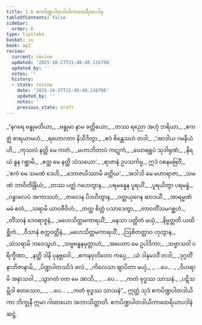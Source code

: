 ```yaml
---
title: 1.6 ဧကပိဏ္ဍပါတဒါယိကာထေရီအပဒါန
tableOfContents: false
sidebar:
  order: 6
type: tipitaka
basket: su
book: ap2
review:
  current: review
  updated: '2025-10-27T21:48:40.116796'
  updated_by: ''
  notes: ''
  history:
  - state: review
    date: '2025-10-27T21:48:40.116796'
    updated_by: ''
    notes: ''
    previous_state: draft
---
```



<ReviewStatus review={frontmatter.review} showDetails={true} />

<HypothesisAnnotation frontmatter={frontmatter} />

<DynamicBreadcrumb />

<Division number="46" book="ap2" e="ch" v="20" p="5">

<Paragraph number="58" type="verses" book="ap2">
_“နဂရေ ဗန္ဓုမတိယာ,_  
_ဗန္ဓုမာ နာမ ခတ္တိယော;_  
_တဿ ရညော အဟုံ ဘရိယာ,_  
_ဧကဇ္ဈံ စာရယာမဟံ._  

</Paragraph>

</Division>
<Division number="47" book="ap2" e="ch" v="20" p="5">

<Paragraph number="59" type="verses" book="ap2">
_ရဟောဂတာ နိသီဒိတွာ,_  
_ဧဝံ စိန္တေသဟံ တဒါ;_  
_‘အာဒါယ ဂမနီယံ ဟိ,_  
_ကုသလံ နတ္ထိ မေ ကတံ._  

</Paragraph>

</Division>
<Division number="48" book="ap2" e="ch" v="20" p="5">

<Paragraph number="60" type="verses" book="ap2">
_မဟာဘိတာပံ ကဋုကံ,_  
_ဃောရရူပံ သုဒါရုဏံ;_  
_နိရယံ နူန ဂစ္ဆာမိ,_  
_ဧတ္ထ မေ နတ္ထိ သံသယော’._  

</Paragraph>

</Division>
<Division number="49" book="ap2" e="ch" v="20" p="5">

<Paragraph number="61" type="verses" book="ap2">
_ရာဇာနံ ဥပသင်္ကမ္မ,_  
ဣဒံ ဝစနမဗြဝိံ;_  
_‘ဧကံ မေ သမဏံ ဒေဟိ,_  
_ဘောဇယိဿာမိ ခတ္တိယ’._  

</Paragraph>

</Division>
<Division number="50" book="ap2" e="ch" v="20" p="5">

<Paragraph number="62" type="verses" book="ap2">
_အဒါသိ မေ မဟာရာဇာ,_  
_သမဏံ ဘာဝိတိန္ဒြိယံ;_  
_တဿ ပတ္တံ ဂဟေတွာန,_  
_ပရမန္နေန ပူရယိံ._  

</Paragraph>

</Division>
<Division number="51" book="ap2" e="ch" v="20" p="5">

<Paragraph number="63" type="verses" book="ap2">
_ပူရယိတွာ ပရမန္နံ,_  
_ဂန္ဓာလေပံ အကာသဟံ;_  
_ဇာလေန ပိဒဟိတွာန,_  
_ဝတ္ထယုဂေန ဆာဒယိံ._  

</Paragraph>

</Division>
<Division number="52" book="ap2" e="ch" v="20" p="5">

<Paragraph number="64" type="verses" book="ap2">
_အာရမ္မဏံ မမံ ဧတံ,_  
_သရာမိ ယာဝဇီဝိဟံ;_  
_တတ္ထ စိတ္တံ ပသာဒေတွာ,_  
_တာဝတိံသမဂစ္ဆဟံ._  

</Paragraph>

</Division>
<Division number="53" book="ap2" e="ch" v="20" p="5">

<Paragraph number="65" type="verses" book="ap2">
_တိံသာနံ ဒေဝရာဇူနံ,_  
_မဟေသိတ္တမကာရယိံ;_  
_မနသာ ပတ္ထိတံ မယှံ,_  
_နိဗ္ဗတ္တတိ ယထိစ္ဆိတံ._  

</Paragraph>

</Division>
<Division number="54" book="ap2" e="ch" v="20" p="5">

<Paragraph number="66" type="verses" book="ap2">
_ဝီသာနံ စက္ကဝတ္တီနံ,_  
_မဟေသိတ္တမကာရယိံ;_  
_ဩစိတတ္တာဝ ဟုတွာန,_  
_သံသရာမိ ဘဝေသွဟံ._  

</Paragraph>

</Division>
<Division number="55" book="ap2" e="ch" v="20" p="6">

<Paragraph number="67" type="verses" book="ap2">
_သဗ္ဗဗန္ဓနမုတ္တာဟံ,_  
_အပေတာ မေ ဥပါဒိကာ;_  
_သဗ္ဗာသဝါ ပရိက္ခီဏာ,_  
_နတ္ထိ ဒါနိ ပုနဗ္ဘဝေါ._  

</Paragraph>

</Division>
<Division number="56" book="ap2" e="ch" v="20" p="6">

<Paragraph number="68" type="verses" book="ap2">
_ဧကနဝုတိတော ကပ္ပေ,_  
_ယံ ဒါနမဒဒိံ တဒါ;_  
_ဒုဂ္ဂတိံ နာဘိဇာနာမိ,_  
_ပိဏ္ဍပါတဿိဒံ ဖလံ._  

</Paragraph>

</Division>
<Division number="57" book="ap2" e="ch" v="20" p="6">

<Paragraph number="69" type="verses" book="ap2">
_ကိလေသာ ဈာပိတာ မယှံ,_  
_ …ပေ… _  
_ဝိဟရာမိ အနာသဝါ._  

</Paragraph>

</Division>
<Division number="58" book="ap2" e="ch" v="20" p="6">

<Paragraph number="70" type="verses" book="ap2">
_သွာဂတံ ဝတ မေ အာသိ,_  
_ …ပေ… _  
_ကတံ ဗုဒ္ဓဿ သာသနံ._  

</Paragraph>

</Division>
<Division number="59" book="ap2" e="ch" v="20" p="6">

<Paragraph number="71" type="verses" book="ap2">
_ပဋိသမ္ဘိဒါ စတဿော,_  
_ …ပေ… _  
_ကတံ ဗုဒ္ဓဿ သာသနံ”._  

</Paragraph>

<Paragraph number="72" book="ap2">
ဣတ္ထံ သုဒံ ဧကပိဏ္ဍပါတဒါယိကာ ဘိက္ခုနီ ဣမာ ဂါထာယော အဘာသိတ္ထာတိ.

</Paragraph>
</Division>

<Paragraph number="73" type="center" book="ap2">
ဧကပိဏ္ဍပါတဒါယိကာထေရိယာပဒါနံ ဆဋ္ဌံ.
</Paragraph>